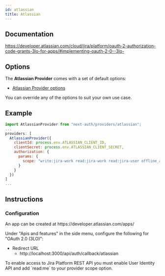 ```yaml
---
id: atlassian
title: Atlassian
---
```



## Documentation

https://developer.atlassian.com/cloud/jira/platform/oauth-2-authorization-code-grants-3lo-for-apps/#implementing-oauth-2-0--3lo-

## Options

The **Atlassian Provider** comes with a set of default options:

- [Atlassian Provider options](https://github.com/nextauthjs/next-auth/blob/main/packages/next-auth/src/providers/atlassian.ts)

You can override any of the options to suit your own use case.

## Example

```js
import AtlassianProvider from "next-auth/providers/atlassian";
...
providers: [
  AtlassianProvider({
    clientId: process.env.ATLASSIAN_CLIENT_ID,
    clientSecret: process.env.ATLASSIAN_CLIENT_SECRET,
    authorization: {
      params: {
        scope: "write:jira-work read:jira-work read:jira-user offline_access read:me"
      }
    }
  })
]
...
```

## Instructions

### Configuration

<Callout>
An app can be created at https://developer.atlassian.com/apps/
</Callout>

Under "Apis and features" in the side menu, configure the following for "OAuth 2.0 (3LO)":

- Redirect URL
  - http://localhost:3000/api/auth/callback/atlassian

<Callout type="warning">
To enable access to Jira Platform REST API you must enable User Identity API and add `read:me` to your provider scope option.
</Callout>
